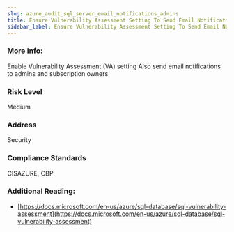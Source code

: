 ```yaml
---
slug: azure_audit_sql_server_email_notifications_admins
title: Ensure Vulnerability Assessment Setting To Send Email Notifications To Admins And Subscription Owners Is Set
sidebar_label: Ensure Vulnerability Assessment Setting To Send Email Notifications To Admins And Subscription Owners Is Set
---
```


### More Info:

Enable Vulnerability Assessment (VA) setting Also send email notifications to admins and subscription owners

### Risk Level

Medium

### Address

Security

### Compliance Standards

CISAZURE, CBP

### Additional Reading:

- [https://docs.microsoft.com/en-us/azure/sql-database/sql-vulnerability-assessment](https://docs.microsoft.com/en-us/azure/sql-database/sql-vulnerability-assessment) 


